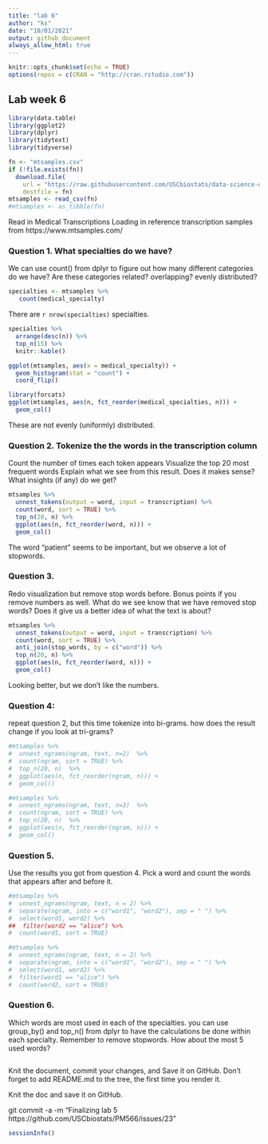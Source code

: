 ```yaml
---
title: "lab 6"
author: "ks"
date: "10/01/2021"
output: github_document
always_allow_html: true
---
```


```r
knitr::opts_chunk$set(echo = TRUE)
options(repos = c(CRAN = "http://cran.rstudio.com"))
```

## Lab week 6 

```r
library(data.table)
library(ggplot2)
library(dplyr)
library(tidytext)
library(tidyverse)
```


```r
fn <- "mtsamples.csv"
if (!file.exists(fn))
  download.file(
    url = "https://raw.githubusercontent.com/USCbiostats/data-science-data/master/00_mtsamples/mtsamples.csv",
    destfile = fn)
mtsamples <- read_csv(fn)
#mtsamples <- as_tibble(fn)
```

Read in Medical Transcriptions
Loading in reference transcription samples from https://www.mtsamples.com/



### Question 1. What specialties do we have?

We can use count() from dplyr to figure out how many different categories do we have? Are these categories related? overlapping? evenly distributed?

```r
specialties <- mtsamples %>%
   count(medical_specialty)
```

There are `r nrow(specialties)` specialties.

```r
specialties %>%
  arrange(desc(n)) %>%
  top_n(15) %>%
  knitr::kable()
```

```r
ggplot(mtsamples, aes(x = medical_specialty)) +
  geom_histogram(stat = "count") +
  coord_flip()
```

```r
library(forcats)
ggplot(mtsamples, aes(n, fct_reorder(medical_specialties, n))) +
  geom_col()
```

These are not evenly (uniformly) distributed.

### Question 2. Tokenize the the words in the transcription column
Count the number of times each token appears
Visualize the top 20 most frequent words
Explain what we see from this result. Does it makes sense? What insights (if any) do we get?

```r
mtsamples %>%
  unnest_tokens(output = word, input = transcription) %>%
  count(word, sort = TRUE) %>%
  top_n(20, n) %>%
  ggplot(aes(n, fct_reorder(word, n))) +
  geom_col()
```

The word "patient" seems to be important, but we observe a lot of stopwords.


### Question 3. 

Redo visualization but remove stop words before.
Bonus points if you remove numbers as well.
What do we see know that we have removed stop words? Does it give us a better idea of what the text is about?

```r
mtsamples %>%
  unnest_tokens(output = word, input = transcription) %>%
  count(word, sort = TRUE) %>%
  anti_join(stop_words, by = c("word")) %>%
  top_n(20, n) %>%
  ggplot(aes(n, fct_reorder(word, n))) +
  geom_col()
```

Looking better, but we don't like the numbers.




### Question 4: 

repeat question 2, but this time tokenize into bi-grams. how does the result change if you look at tri-grams?

```r
#mtsamples %>%
#  unnest_ngrams(ngram, text, n=2)  %>%
#  count(ngram, sort = TRUE) %>%
#  top_n(20, n)  %>%
#  ggplot(aes(n, fct_reorder(ngram, n))) +
#  geom_col()
```

```r
#mtsamples %>%
#  unnest_ngrams(ngram, text, n=3)  %>%
#  count(ngram, sort = TRUE) %>%
#  top_n(20, n)  %>%
#  ggplot(aes(n, fct_reorder(ngram, n))) +
#  geom_col()
```

### Question 5.
Use the results you got from question 4. Pick a word and count the words that appears after and before it.

```r
#mtsamples %>%
#  unnest_ngrams(ngram, text, n = 2) %>%
#  separate(ngram, into = c("word1", "word2"), sep = " ") %>%
#  select(word1, word2) %>%
##  filter(word2 == "alice") %>%
#  count(word1, sort = TRUE)
```

```r
#mtsamples %>%
#  unnest_ngrams(ngram, text, n = 2) %>%
#  separate(ngram, into = c("word1", "word2"), sep = " ") %>%
#  select(word1, word2) %>%
#  filter(word1 == "alice") %>%
#  count(word2, sort = TRUE)
```

### Question 6.
Which words are most used in each of the specialties. you can use group_by() and top_n() from dplyr to have the calculations be done within each specialty. Remember to remove stopwords. How about the most 5 used words?

```r

```


Knit the document, commit your changes, and Save it on GitHub. Don’t forget to add README.md to the tree, the first time you render it.


Knit the doc and save it on GitHub.

git commit -a -m "Finalizing lab 5 https://github.com/USCbiostats/PM566/issues/23"


```r
sessionInfo()
```

